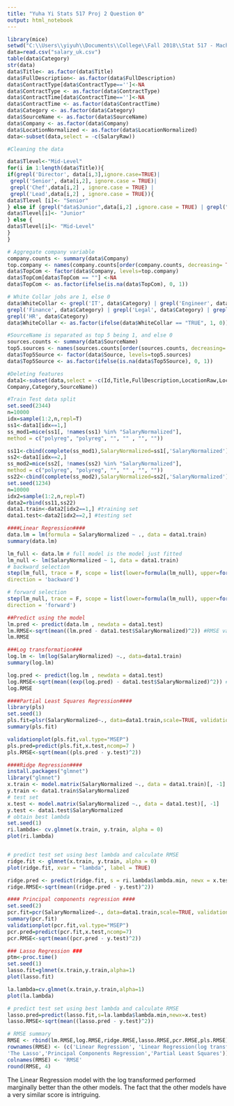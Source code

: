 ---
title: "Yuha Yi Stats 517 Proj 2 Question 0"
output: html_notebook
---


```{r}
library(mice)
setwd("C:\\Users\\yiyuh\\Documents\\College\\Fall 2018\\Stat 517 - Machine Learning\\Project 2 - Stats 517")
data=read.csv("salary_uk.csv")
table(data$Category)
str(data)
data$Title<- as.factor(data$Title)
data$FullDescription<- as.factor(data$FullDescription)
data$ContractType[data$ContractType=='']<-NA
data$ContractType <- as.factor(data$ContractType)
data$ContractTime[data$ContractTime=='']<-NA
data$ContractTime <- as.factor(data$ContractTime)
data$Category <- as.factor(data$Category)
data$SourceName <- as.factor(data$SourceName)
data$Company <- as.factor(data$Company)
data$LocationNormalized <- as.factor(data$LocationNormalized)
data<-subset(data,select = -c(SalaryRaw))

```
```{r}
#Cleaning the data

data$Tlevel<-"Mid-Level"
for(i in 1:length(data$Title)){
if(grepl('Director', data[i,3],ignore.case=TRUE)|
 grepl('Senior', data[i,2], ignore.case = TRUE)|
 grepl('Chef',data[i,2] , ignore.case = TRUE) |
 grepl('Lead',data[i,2] , ignore.case = TRUE)){
data$Tlevel [i]<- "Senior"
} else if (grepl("data$Junior",data[i,2] ,ignore.case = TRUE) | grepl("Entry",data[i,2] , ignore.case = TRUE)) {
data$Tlevel[i]<- "Junior"
} else {
data$Tlevel[i]<- "Mid-Level"
}
}
```


```{r}
# Aggregate company variable
company.counts <- summary(data$Company)
top.company <- names(company.counts[order(company.counts, decreasing= TRUE)][1:50])
data$TopCom <- factor(data$Company, levels=top.company)
data$TopCom[data$TopCom == ""] <-NA
data$TopCom <- as.factor(ifelse(is.na(data$TopCom), 0, 1))

# White Collar jobs are 1, else 0
data$WhiteCollar <- grepl('IT', data$Category) | grepl('Engineer', data$Category) |
grepl('Finance', data$Category) | grepl('Legal', data$Category) | grepl('Consult', data$Category)|
grepl('HR', data$Category)
data$WhiteCollar <- as.factor(ifelse(data$WhiteCollar == "TRUE", 1, 0))

#SourceName is separated as top 5 being 1, and else 0
sources.counts <- summary(data$SourceName)
top5.sources <- names(sources.counts[order(sources.counts, decreasing= TRUE)][1:5])
data$Top5Source <- factor(data$Source, levels=top5.sources)
data$Top5Source <- as.factor(ifelse(is.na(data$Top5Source), 0, 1))

#Deleting features
data1<-subset(data,select = -c(Id,Title,FullDescription,LocationRaw,LocationNormalized,
Company,Category,SourceName))

```


```{r}
#Train Test data split
set.seed(2344)
n=10000
idx=sample(1:2,n,repl=T)
ss1<-data1[idx==1,]
ss_mod1=mice(ss1[, !names(ss1) %in% "SalaryNormalized"],
method = c("polyreg", "polyreg", "", "" , "", ""))

ss11<-cbind(complete(ss_mod1),SalaryNormalized=ss1[,'SalaryNormalized'])
ss2<-data1[idx==2,]
ss_mod2=mice(ss2[, !names(ss2) %in% "SalaryNormalized"],
method = c("polyreg", "polyreg", "", "" , "", ""))
ss22<-cbind(complete(ss_mod2),SalaryNormalized=ss2[,'SalaryNormalized'])
set.seed(1234)
n=10000
idx2=sample(1:2,n,repl=T)
data2=rbind(ss11,ss22)
data1.train<-data2[idx2==1,] #training set
data1.test<-data2[idx2==2,] #testing set

```


```{r}
####Linear Regression####
data.lm = lm(formula = SalaryNormalized ~ ., data = data1.train)
summary(data.lm)
```


```{r}
lm_full <- data.lm # full model is the model just fitted
lm_null <- lm(SalaryNormalized ~ 1, data = data1.train)
# backward selection
step(lm_full, trace = F, scope = list(lower=formula(lm_null), upper=formula(lm_full)),
direction = 'backward')

```
```{r}
# forward selection
step(lm_null, trace = F, scope = list(lower=formula(lm_null), upper=formula(lm_full)),
direction = 'forward')
```


```{r}
##Predict using the model
lm.pred <- predict(data.lm , newdata = data1.test)
lm.RMSE<-sqrt(mean((lm.pred - data1.test$SalaryNormalized)^2)) #RMSE value, the smaller the better
lm.RMSE
```

```{r}
###Log transformation###
log.lm <- lm(log(SalaryNormalized) ~., data=data1.train)
summary(log.lm)

log.pred <- predict(log.lm , newdata = data1.test)
log.RMSE<-sqrt(mean((exp(log.pred) - data1.test$SalaryNormalized)^2)) #RMSE value, the smaller the better
log.RMSE

```

```{r}

####Partial Least Squares Regression####
library(pls)
set.seed(1)
pls.fit=plsr(SalaryNormalized~., data=data1.train,scale=TRUE, validation="CV")
summary(pls.fit)
```
```{r}
validationplot(pls.fit,val.type="MSEP")
pls.pred=predict(pls.fit,x.test,ncomp=7 )
pls.RMSE<-sqrt(mean((pls.pred - y.test)^2))

```

```{r}
####Ridge Regression####
install.packages("glmnet")
library("glmnet")
x.train <- model.matrix(SalaryNormalized ~., data = data1.train)[, -1]
y.train <- data1.train$SalaryNormalized
# test set
x.test <- model.matrix(SalaryNormalized ~., data = data1.test)[, -1]
y.test <- data1.test$SalaryNormalized
# obtain best lambda
set.seed(1)
ri.lambda<- cv.glmnet(x.train, y.train, alpha = 0)
plot(ri.lambda)
```
```{r}

```

```{r}
# predict test set using best lambda and calculate RMSE
ridge.fit <- glmnet(x.train, y.train, alpha = 0)
plot(ridge.fit, xvar = "lambda", label = TRUE)

ridge.pred <- predict(ridge.fit, s = ri.lambda$lambda.min, newx = x.test)
ridge.RMSE<-sqrt(mean((ridge.pred - y.test)^2))

```

```{r}
#### Principal components regression ####
set.seed(2)
pcr.fit=pcr(SalaryNormalized~., data=data1.train,scale=TRUE, validation="CV")
summary(pcr.fit)
validationplot(pcr.fit,val.type="MSEP")
pcr.pred=predict(pcr.fit,x.test,ncomp=7)
pcr.RMSE<-sqrt(mean((pcr.pred - y.test)^2))
```

```{r}
### Lasso Regression ###
ptm<-proc.time()
set.seed(1)
lasso.fit=glmnet(x.train,y.train,alpha=1)
plot(lasso.fit)
```

```{r}
la.lambda=cv.glmnet(x.train,y.train,alpha=1)
plot(la.lambda)
```

```{r}
# predict test set using best lambda and calculate RMSE
lasso.pred=predict(lasso.fit,s=la.lambda$lambda.min,newx=x.test)
lasso.RMSE<-sqrt(mean((lasso.pred - y.test)^2))
```

```{r}

# RMSE summary
RMSE <- rbind(lm.RMSE,log.RMSE,ridge.RMSE,lasso.RMSE,pcr.RMSE,pls.RMSE)
rownames(RMSE) <- (c('Linear Regression', 'Linear Regression(log transform)','Ridge Regression',
'The Lasso','Principal Components Regression','Partial Least Squares'))
colnames(RMSE) <- 'RMSE'
round(RMSE, 4)
```
The Linear Regression model with the log transformed performed marginally better than the other models. The fact that the other models have a very similar score is intriguing. 